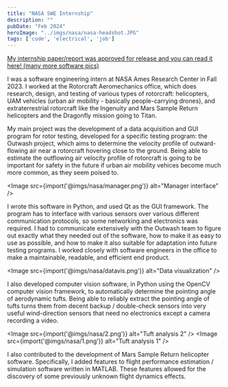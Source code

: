 ```yaml
---
title: "NASA SWE Internship"
description: ""
pubDate: "Feb 2024"
heroImage: "../imgs/nasa/nasa-headshot.JPG"
tags: ['code', 'electrical', 'job']
---
```


[My internship paper/report was approved for release and you can read it here! (many more software pics)](/../NASA_paper.pdf)

I was a software engineering intern at NASA Ames Research Center in Fall 2023. I worked at the Rotorcraft Aeromechanics office, which does research, design, and testing of various types of rotorcraft: helicopters, UAM vehicles (urban air mobility - basically people-carrying drones), and extraterrestrial rotorcraft like the Ingenuity and Mars Sample Return helicopters and the Dragonfly mission going to Titan.

My main project was the development of a data acquisition and GUI program for rotor testing, developed for a specific testing program: the Outwash project, which aims to determine the velocity profile of outward-flowing air near a rotorcraft hovering close to the ground. Being able to estimate the outflowing air velocity profile of rotorcraft is going to be important for safety in the future if urban air mobility vehices become much more common, as they seem poised to.


<Image src={import('@imgs/nasa/manager.png')} alt="Manager interface" />

I wrote this software in Python, and used Qt as the GUI framework. The program has to interface with various sensors over various different communication protocols, so some networking and electronics was required. I had to communicate extensively with the Outwash team to figure out exactly what they needed out of the software, how to make it as easy to use as possible, and how to make it also suitable for adaptation into future testing programs. I worked closely with software engineers in the office to make a maintainable, readable, and efficient end product.

<Image src={import('@imgs/nasa/datavis.png')} alt="Data visualization" />

I also developed computer vision software, in Python using the OpenCV computer vision framework, to automatically determine the pointing angle of aerodynamic tufts. Being able to reliably extract the pointing angle of tufts turns them from decent backup / double-check sensors into very useful wind-direction sensors that need no electronics except a camera recording a video.

<Image src={import('@imgs/nasa/2.png')} alt="Tuft analysis 2" />
<Image src={import('@imgs/nasa/1.png')} alt="Tuft analysis 1" />

I also contributed to the development of Mars Sample Return helicopter software. Specifically, I added features to flight performance estimation / simulation software written in MATLAB. These features allowed for the discovery of some previously unknown flight dynamics effects.